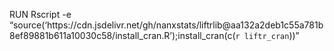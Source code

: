 RUN Rscript -e "source('https://cdn.jsdelivr.net/gh/nanxstats/liftrlib@aa132a2deb1c55a781b8ef89881b611a10030c58/install_cran.R');install_cran(c(`r liftr_cran`))"

